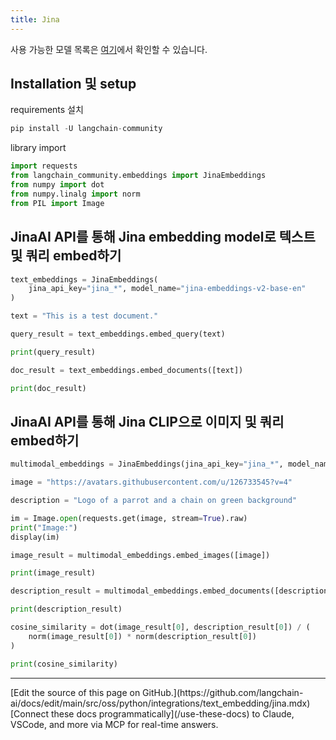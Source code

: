 ```yaml
---
title: Jina
---
```


사용 가능한 모델 목록은 [여기](https://jina.ai/embeddings/)에서 확인할 수 있습니다.

## Installation 및 setup

requirements 설치

```python
pip install -U langchain-community
```

library import

```python
import requests
from langchain_community.embeddings import JinaEmbeddings
from numpy import dot
from numpy.linalg import norm
from PIL import Image
```

## JinaAI API를 통해 Jina embedding model로 텍스트 및 쿼리 embed하기

```python
text_embeddings = JinaEmbeddings(
    jina_api_key="jina_*", model_name="jina-embeddings-v2-base-en"
)
```

```python
text = "This is a test document."
```

```python
query_result = text_embeddings.embed_query(text)
```

```python
print(query_result)
```

```python
doc_result = text_embeddings.embed_documents([text])
```

```python
print(doc_result)
```

## JinaAI API를 통해 Jina CLIP으로 이미지 및 쿼리 embed하기

```python
multimodal_embeddings = JinaEmbeddings(jina_api_key="jina_*", model_name="jina-clip-v1")
```

```python
image = "https://avatars.githubusercontent.com/u/126733545?v=4"

description = "Logo of a parrot and a chain on green background"

im = Image.open(requests.get(image, stream=True).raw)
print("Image:")
display(im)
```

```python
image_result = multimodal_embeddings.embed_images([image])
```

```python
print(image_result)
```

```python
description_result = multimodal_embeddings.embed_documents([description])
```

```python
print(description_result)
```

```python
cosine_similarity = dot(image_result[0], description_result[0]) / (
    norm(image_result[0]) * norm(description_result[0])
)
```

```python
print(cosine_similarity)
```

---

<Callout icon="pen-to-square" iconType="regular">
    [Edit the source of this page on GitHub.](https://github.com/langchain-ai/docs/edit/main/src/oss/python/integrations/text_embedding/jina.mdx)
</Callout>
<Tip icon="terminal" iconType="regular">
    [Connect these docs programmatically](/use-these-docs) to Claude, VSCode, and more via MCP for    real-time answers.
</Tip>
